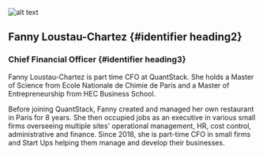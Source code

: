 ![alt text](../../../static/img/avatars/Fanny.jpg)

## Fanny Loustau-Chartez {#identifier heading2}

### Chief Financial Officer {#identifier heading3}

Fanny Loustau-Chartez is part time CFO at QuantStack. She holds a Master of Science from Ecole Nationale de Chimie de Paris and a Master of Entrepreneurship from HEC Business School.

Before joining QuantStack, Fanny created and managed her own restaurant in Paris for 8 years. She then occupied jobs as an executive in various small firms overseeing multiple sites' operational management, HR, cost control, administrative and finance. Since 2018, she is part-time CFO in small firms and Start Ups helping them manage and develop their businesses.
